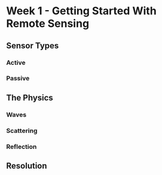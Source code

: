 # Week 1 - Getting Started With Remote Sensing

## Sensor Types

### Active

### Passive

## The Physics

### Waves

### Scattering

### Reflection

## Resolution
